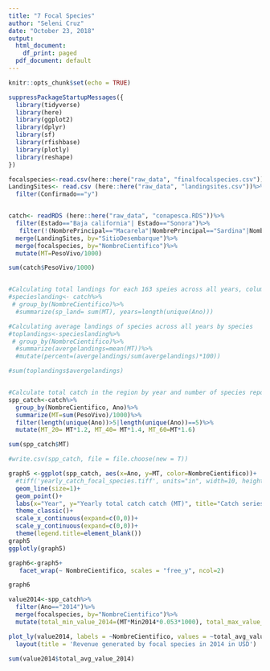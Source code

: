 ```yaml
---
title: "7 Focal Species"
author: "Seleni Cruz"
date: "October 23, 2018"
output:
  html_document:
    df_print: paged
  pdf_document: default
---
```


```r
knitr::opts_chunk$set(echo = TRUE)
```


```r
suppressPackageStartupMessages({
  library(tidyverse)
  library(here)
  library(ggplot2)
  library(dplyr)
  library(sf)
  library(rfishbase)
  library(plotly)
  library(reshape)
})
```


```r
focalspecies<-read.csv(here::here("raw_data", "finalfocalspecies.csv"))
LandingSites<- read.csv (here::here("raw_data", "landingsites.csv"))%>%
  filter(Confirmado=="y") 


catch<- readRDS (here::here("raw_data", "conapesca.RDS"))%>%
  filter(Estado=="Baja california"| Estado=="Sonora")%>%
   filter(!(NombrePrincipal=="Macarela"|NombrePrincipal=="Sardina"|NombrePrincipal=="Camaron"|NombrePrincipal=="Corvina"|NombrePrincipal=="Calamar"|NombrePrincipal=="Anchoveta"))%>%
  merge(LandingSites, by="SitioDesembarque")%>%
  merge(focalspecies, by="NombreCientifico")%>%
  mutate(MT=PesoVivo/1000)

sum(catch$PesoVivo/1000)


#Calculating total landings for each 163 speies across all years, column years is the number of years for which data is available for that species    
#specieslanding<- catch%>%
 # group_by(NombreCientifico)%>%
  #summarize(sp_land= sum(MT), years=length(unique(Ano)))

#Calculating average landings of species across all years by species 
#toplandings<-specieslanding%>%
 # group_by(NombreCientifico)%>%
  #summarize(avergelandings=mean(MT))%>%
  #mutate(percent=(avergelandings/sum(avergelandings)*100))

#sum(toplandings$avergelandings)


#Calculate total catch in the region by year and number of species reported in each year 
spp_catch<-catch%>%
  group_by(NombreCientifico, Ano)%>%
  summarize(MT=sum(PesoVivo)/1000)%>%
  filter(length(unique(Ano))>5|length(unique(Ano))==5)%>%
  mutate(MT_20= MT*1.2, MT_40= MT*1.4, MT_60=MT*1.6)

sum(spp_catch$MT)

#write.csv(spp_catch, file = file.choose(new = T))

```


```r

graph5 <-ggplot(spp_catch, aes(x=Ano, y=MT, color=NombreCientifico))+
  #tiff('yearly_catch_focal_species.tiff', units="in", width=10, height=5, res=300)+
  geom_line(size=1)+
  geom_point()+
  labs(x="Year", y="Yearly total catch catch (MT)", title="Catch series by Species", subtitle= "2000-2015")+
  theme_classic()+
  scale_x_continuous(expand=c(0,0))+
  scale_y_continuous(expand=c(0,0))+
  theme(legend.title=element_blank())
graph5
ggplotly(graph5)


```



```r
graph6<-graph5+
   facet_wrap(~ NombreCientifico, scales = "free_y", ncol=2)

graph6
```



```r
value2014<-spp_catch%>%
  filter(Ano=="2014")%>%
  merge(focalspecies, by="NombreCientifico")%>%
  mutate(total_min_value_2014=(MT*Min2014*0.053*1000), total_max_value_2014=(MT*Max2014*0.053*1000), total_avg_value_2014=(MT*Average2014*0.053*1000), value_percent=(total_avg_value_2014/sum(total_avg_value_2014)*100))

plot_ly(value2014, labels = ~NombreCientifico, values = ~total_avg_value_2014, type = 'pie', showlegend=FALSE) %>%
  layout(title = 'Revenue generated by focal species in 2014 in USD')

sum(value2014$total_avg_value_2014)
```


